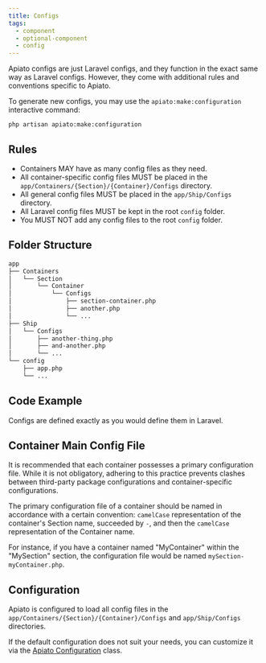 ```yaml
---
title: Configs
tags:
  - component
  - optional-component
  - config
---
```


Apiato configs are just Laravel configs, and they function in the exact same way as Laravel configs.
However, they come with additional rules and conventions specific to Apiato.

To generate new configs,
you may use the `apiato:make:configuration` interactive command:

```
php artisan apiato:make:configuration
```

## Rules

- Containers MAY have as many config files as they need.
- All container-specific config files MUST be placed in the `app/Containers/{Section}/{Container}/Configs` directory.
- All general config files MUST be placed in the `app/Ship/Configs` directory.
- All Laravel config files MUST be kept in the root `config` folder.
- You MUST NOT add any config files to the root `config` folder.

## Folder Structure

```markdown
app
├── Containers
│   └── Section
│       └── Container
│           └── Configs
│               ├── section-container.php
│               ├── another.php
│               └── ...
├── Ship
│   └── Configs
│       ├── another-thing.php
│       ├── and-another.php
│       └── ...
└── config
    ├── app.php
    └── ...
```

## Code Example

Configs are defined exactly as you would define them in Laravel.

## Container Main Config File

It is recommended that each container possesses a primary configuration file.
While it is not obligatory,
adhering to this practice prevents clashes between third-party package configurations and container-specific configurations.

The primary configuration file of a container should be named in accordance with a certain convention:
`camelCase` representation of the container's Section name,
succeeded by `-`, and then the `camelCase` representation of the Container name.

For instance, if you have a container named "MyContainer" within the "MySection"
section, the configuration file would be named `mySection-myContainer.php`.

## Configuration
Apiato is configured
to load all config files in the `app/Containers/{Section}/{Container}/Configs` and `app/Ship/Configs` directories.

If the default configuration does not suit your needs, you can customize it
via the [Apiato Configuration](../../digging-deeper/advance-configuration.mdx#configs) class.

